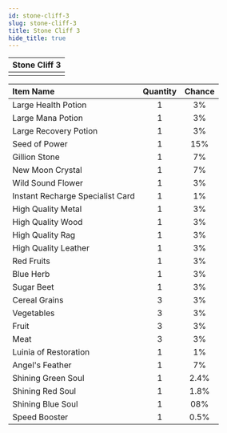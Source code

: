 ---
id: stone-cliff-3
slug: stone-cliff-3
title: Stone Cliff 3
hide_title: true
---


| Stone Cliff 3 |
| :------------: |
| <MapIcon iconId="78"/> |

|Item Name|Quantity|Chance|
|:--|:-:|:-:|
| <ItemIcon iconId="1004" height="32" /> Large Health Potion|1|3%|
| <ItemIcon iconId="1007" height="32" /> Large Mana Potion|1|3%|
| <ItemIcon iconId="1010" height="32" /> Large Recovery Potion|1|3%|
| <ItemIcon iconId="1012" height="32" /> Seed of Power|1|15%|
| <ItemIcon iconId="1013" height="32" /> Gillion Stone|1|7%|
| <ItemIcon iconId="1028" height="32" /> New Moon Crystal|1|7%|
| <ItemIcon iconId="1086" height="32" /> Wild Sound Flower|1|3%|
| <ItemIcon iconId="2144" height="32" /> Instant Recharge Specialist Card|1|1%|
| <ItemIcon iconId="2036" height="32" /> High Quality Metal|1|3%|
| <ItemIcon iconId="2040" height="32" /> High Quality Wood|1|3%|
| <ItemIcon iconId="2044" height="32" /> High Quality Rag|1|3%|
| <ItemIcon iconId="2048" height="32" /> High Quality Leather|1|3%|
| <ItemIcon iconId="2099" height="32" /> Red Fruits|1|3%|
| <ItemIcon iconId="2100" height="32" /> Blue Herb|1|3%|
| <ItemIcon iconId="2102" height="32" /> Sugar Beet|1|3%|
| <ItemIcon iconId="2114" height="32" /> Cereal Grains|3|3%|
| <ItemIcon iconId="2115" height="32" /> Vegetables|3|3%|
| <ItemIcon iconId="2116" height="32" /> Fruit|3|3%|
| <ItemIcon iconId="2117" height="32" /> Meat|3|3%|
| <ItemIcon iconId="2127" height="32" /> Luinia of Restoration|1|1%|
| <ItemIcon iconId="2282" height="32" /> Angel's Feather|1|7%|
| <ItemIcon iconId="2283" height="32" /> Shining Green Soul|1|2.4%|
| <ItemIcon iconId="2284" height="32" /> Shining Red Soul|1|1.8%|
| <ItemIcon iconId="2285" height="32" /> Shining Blue Soul|1|08%|
| <ItemIcon iconId="1426" height="32" /> Speed Booster|1|0.5%|

